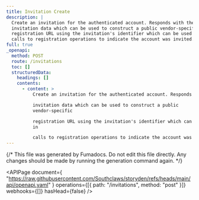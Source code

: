 ```yaml
---
title: Invitation Create
description: |
  Create an invitation for the authenticated account. Responds with the
  invitation data which can be used to construct a public vendor-specific
  registration URL using the invitation's identifier which can be used in
  calls to registration operations to indicate the account was invited.
full: true
_openapi:
  method: POST
  route: /invitations
  toc: []
  structuredData:
    headings: []
    contents:
      - content: >
          Create an invitation for the authenticated account. Responds with the

          invitation data which can be used to construct a public
          vendor-specific

          registration URL using the invitation's identifier which can be used
          in

          calls to registration operations to indicate the account was invited.
---
```


{/* This file was generated by Fumadocs. Do not edit this file directly. Any changes should be made by running the generation command again. */}

<APIPage
  document={
    "https://raw.githubusercontent.com/Southclaws/storyden/refs/heads/main/api/openapi.yaml"
  }
  operations={[{ path: "/invitations", method: "post" }]}
  webhooks={[]}
  hasHead={false}
/>
